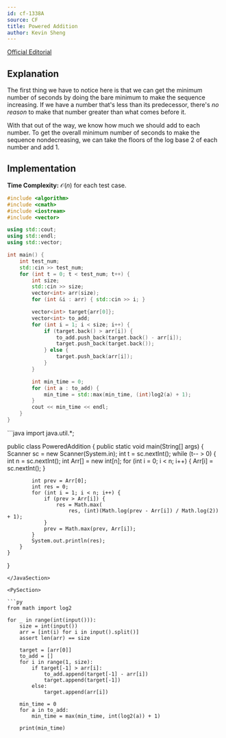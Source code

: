 ```yaml
---
id: cf-1338A
source: CF
title: Powered Addition
author: Kevin Sheng
---
```


[Official Editorial](https://codeforces.com/blog/entry/75913)

## Explanation

The first thing we have to notice here is that we can get the minimum number
of seconds by doing the bare minimum to make the sequence increasing.
If we have a number that's less than its predecessor, there's *no reason*
to make that number greater than what comes before it.

With that out of the way, we know how much we should add to each number.
To get the overall minimum number of seconds to make the sequence nondecreasing,
we can take the floors of the log base 2 of each number and add 1.

## Implementation

**Time Complexity:** $\mathcal{O}(n)$ for each test case.

<LanguageSection>
<CPPSection>

```cpp
#include <algorithm>
#include <cmath>
#include <iostream>
#include <vector>

using std::cout;
using std::endl;
using std::vector;

int main() {
	int test_num;
	std::cin >> test_num;
	for (int t = 0; t < test_num; t++) {
		int size;
		std::cin >> size;
		vector<int> arr(size);
		for (int &i : arr) { std::cin >> i; }

		vector<int> target{arr[0]};
		vector<int> to_add;
		for (int i = 1; i < size; i++) {
			if (target.back() > arr[i]) {
				to_add.push_back(target.back() - arr[i]);
				target.push_back(target.back());
			} else {
				target.push_back(arr[i]);
			}
		}

		int min_time = 0;
		for (int a : to_add) {
			min_time = std::max(min_time, (int)log2(a) + 1);
		}
		cout << min_time << endl;
	}
}
```

</CPPSection>

<JavaSection>
```java
import java.util.*;

public class PoweredAddition {
	public static void main(String[] args) {
		Scanner sc = new Scanner(System.in);
		int t = sc.nextInt();
		while (t-- > 0) {
			int n = sc.nextInt();
			int Arr[] = new int[n];
			for (int i = 0; i < n; i++) { Arr[i] = sc.nextInt(); }

			int prev = Arr[0];
			int res = 0;
			for (int i = 1; i < n; i++) {
				if (prev > Arr[i]) {
					res = Math.max(
					    res, (int)(Math.log(prev - Arr[i]) / Math.log(2)) + 1);
				}
				prev = Math.max(prev, Arr[i]);
			}
			System.out.println(res);
		}
	}
}
```
</JavaSection>

<PySection>

```py
from math import log2

for _ in range(int(input())):
	size = int(input())
	arr = [int(i) for i in input().split()]
	assert len(arr) == size

	target = [arr[0]]
	to_add = []
	for i in range(1, size):
		if target[-1] > arr[i]:
			to_add.append(target[-1] - arr[i])
			target.append(target[-1])
		else:
			target.append(arr[i])

	min_time = 0
	for a in to_add:
		min_time = max(min_time, int(log2(a)) + 1)

	print(min_time)
```

</PySection>
</LanguageSection>
